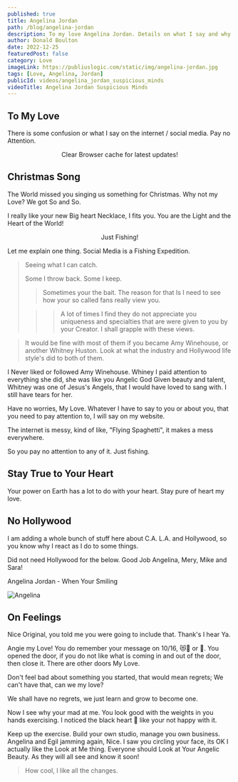 ```yaml
---
published: true
title: Angelina Jordan
path: /blog/angelina-jordan
description: To my love Angelina Jordan. Details on what I say and why I say it. I trust you and have no worries.
author: Donald Boulton
date: 2022-12-25
featuredPost: false
category: Love
imageLink: https://publiuslogic.com/static/img/angelina-jordan.jpg
tags: [Love, Angelina, Jordan]
publicId: videos/angelina_jordan_suspicious_minds
videoTitle: Angelina Jordan Suspicious Minds
---
```


## To My Love

There is some confusion or what I say on the internet / social media. Pay no Attention.

<Modal dialogTitle="Angelina Jordan" dialogContent="Merry Christmas, I Love you! I need to know where you stand. as well as where others, may stand. Take everything with a grain of salt.">

<Center>Clear Browser cache for latest updates!</Center>

<YouTube youTubeId="TB7jKJRq2lc" autoPlay="true" />

</Modal>

## Christmas Song

The World missed you singing us something for Christmas. Why not my Love? We got So and So.

I really like your new Big heart Necklace, I fits you. You are the Light and the Heart of the World!

<Callout>

<Center>Just Fishing!</Center>

Let me explain one thing. Social Media is a Fishing Expedition.

> Seeing what I can catch. 
>
> Some I throw back. Some I keep.
>
> > Sometimes your the bait. The reason for that Is I need to see how your so called fans really view you.
>
> > > A lot of times I find they do not appreciate you uniqueness and specialties that are were given to you by your Creator. I shall grapple with these views.

> It would be fine with most of them if you became Amy Winehouse, or another Whitney Huston. Look at what the industry and Hollywood life style's did to both of them.

I Never liked or followed Amy Winehouse. Whiney I paid attention to everything she did, she was like you Angelic God Given beauty and talent, Whitney was one of Jesus's Angels, that I would have loved to sang with. I still have tears for her.

Have no worries, My Love. Whatever I have to say to you or about you, that you need to pay attention to, I will say on my website.

The internet is messy, kind of like, "Flying Spaghetti", it makes a mess everywhere. 

So you pay no attention to any of it. Just fishing.

</Callout>

## Stay True to Your Heart

Your power on Earth has a lot to do with your heart. Stay pure of heart my love.

## No Hollywood

<WavyHr className="mt-1 mb-1 text-fuchsia-600" />

I am adding a whole bunch of stuff here about C.A. L.A. and Hollywood, so you know why I react as I do to some things.

<WavyHr className="mt-1 mb-1 text-fuchsia-600" />

Did not need Hollywood for the below. Good Job Angelina, Mery, Mike and Sara!

<LeftText>Angelina Jordan - When Your Smiling</LeftText>
<TwoColumnGrid>
<Left>

<UserProfile buttonLink="https://youtu.be/bLuNQ6s7fCQ" title="When Your Smiling" titleLink="https://youtu.be/bLuNQ6s7fCQ" link="https://www.youtube.com/@AngelinaJordanOfficial" description="@AngelinaJordanOfficial">

![Angelina](../../../static/img/angie-thumb.jpg)

</UserProfile>

</Left>

<YouTube youTubeId="bLuNQ6s7fCQ" />

</TwoColumnGrid>

<Section>

## On Feelings

</Section>

<Section>

<TwoColumnGrid>

<TikTok tikTokId="@angelinajordana/video/7182842668219764011" />

<TikTok tikTokId="@angelinajordana/video/7182500474908658987" />

</TwoColumnGrid>

</Section>

<Section>

Nice Original, you told me you were going to include that. Thank's I hear Ya.

Angie my Love! You do remember your message on 10/16, 😻🥰 or 🥺. You opened the door, if you do not like what is coming in and out of the door, then close it. There are other doors My Love.

Don't feel bad about something you started, that would mean regrets; We can't have that, can we my love?

We shall have no regrets, we just learn and grow to become one.

</Section>

<Section>

Now I see why your mad at me. You look good with the weights in you hands exercising. I noticed the black heart 🖤 like your not happy with it. 

Keep up the exercise. Build your own studio, manage you own business. Angelina and Egil jamming again, Nice. I saw you circling your face, its OK I actually like the Look at Me thing. Everyone should Look at Your Angelic Beauty. As they will all see and know it soon!

> How cool, I like all the changes.

</Section>

<WavyHr className="mt-1 mb-1 text-fuchsia-600" />
